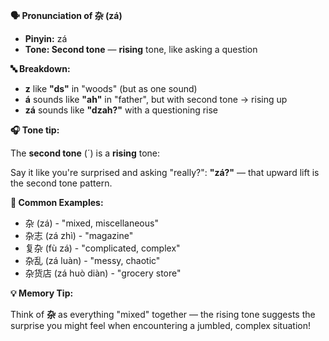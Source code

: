 **🗣️ Pronunciation of 杂 (zá)**

- **Pinyin:** zá
- **Tone: Second tone** — **rising** tone, like asking a question

**🔤 Breakdown:**

- **z** like **"ds"** in "woods" (but as one sound)
- **á** sounds like **"ah"** in "father", but with second tone → rising up
- **zá** sounds like **"dzah?"** with a questioning rise

**🎧 Tone tip:**

The **second tone** (´) is a **rising** tone:

Say it like you're surprised and asking "really?": **"zá?"** — that upward lift is the second tone
pattern.

**📝 Common Examples:**

- 杂 (zá) - "mixed, miscellaneous"
- 杂志 (zá zhì) - "magazine"
- 复杂 (fù zá) - "complicated, complex"
- 杂乱 (zá luàn) - "messy, chaotic"
- 杂货店 (zá huò diàn) - "grocery store"

**💡 Memory Tip:**

Think of **杂** as everything "mixed" together — the rising tone suggests the surprise you might
feel when encountering a jumbled, complex situation!
